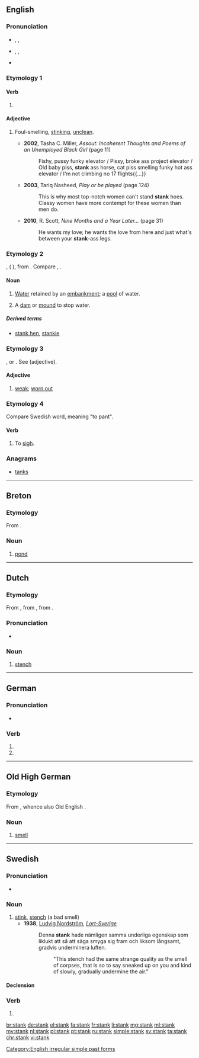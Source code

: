 ==English==

===Pronunciation===
* {{enPR|stăngk}}, {{IPA|/stæŋk/}}, {{X-SAMPA|/st{Nk/}}
* {{a|US|also}} {{enPR|stāngk}}, {{IPA|/steɪŋk/}}, {{X-SAMPA|/steINk/}}
* {{rhymes|æŋk}}

===Etymology 1===

====Verb====
{{head|en}}

# {{en-simple past of|stink}}

====Adjective====
{{en-adj|-}}

# {{context|AAVE|slang|derogatory|lang=en}} Foul-smelling, [[stink]]ing, [[unclean]].
#* '''2002''', Tasha C. Miller, ''Assout: Incoherent Thoughts and Poems of an Unemployed Black Girl'' (page 11)
#*: Fishy, pussy funky elevator / Pissy, broke ass project elevator / Old baby piss, '''stank''' ass horse, cat piss smelling funky hot ass elevator / I'm not climbing no 17 flights{{...}}
#* '''2003''', Tariq Nasheed, ''Play or be played'' (page 124)
#*: This is why most top-notch women can't stand '''stank''' hoes. Classy women have more contempt for these women than men do.
#* '''2010''', R. Scott, ''Nine Months and a Year Later...'' (page 31)
#*: He wants my love; he wants the love from here and just what's between your '''stank'''-ass legs.

===Etymology 2===
{{etyl|fro|en}} {{term|estanc|lang=fr}}, ({{etyl|fr|-}} {{term|étang|lang=fr}}), from {{etyl|la|en}} {{term|stagnum|lang=la||a pool}}. Compare {{term|stagnant|lang=en}}, {{term|stagnate|lang=en}}.

====Noun====
{{en-noun}}

# {{context|UK|dialect|lang=en}} [[water|Water]] retained by an [[embankment]]; a [[pool]] of water.
#: {{rfquotek|Robert of Brunne}}
# {{context|UK|dialect|lang=en}} A [[dam]] or [[mound]] to stop water.

=====Derived terms=====
* [[stank hen]], [[stankie]]<!-- = moorhen -->

===Etymology 3===
{{etyl|fro|en}} {{term|estanc|lang=fro}}, or {{etyl|it|en}} {{term|stanco|lang=it}}. See {{term|stanch|lang=en}} (adjective).

====Adjective====
{{en-adj}}

# {{context|obsolete|lang=en}} [[weak]]; [[worn out]]
#: {{rfquotek|Spenser}}

===Etymology 4===
Compare Swedish word, meaning "to pant".

====Verb====
{{en-verb}}

# {{context|obsolete|UK|dialect|lang=en}} To [[sigh]].

{{Webster 1913}}

===Anagrams===
* [[tanks#English|tanks]]

[[Category:English irregular simple past forms]]

----

==Breton==

===Etymology===
From {{etyl|fro|br}} {{term|estanc|lang=fro}}.

===Noun===
{{head|br|noun|g=m}}

# [[pond]]

----

==Dutch==

===Etymology===
From {{etyl|dum|nl}} {{term|stanc|lang=dum}}, from {{etyl|odt|nl}} {{term|stank|lang=odt}}, from {{etyl|gem-pro|nl}} {{term/t|gem-pro|*stankwaz}}.

===Pronunciation===
* {{rhymes|ɑŋk|lang=nl}}

===Noun===
{{nl-noun|m|stanken|stankje}}

# [[stench]]

----

==German==

===Pronunciation===
* {{rhymes|aŋk|lang=de}}

===Verb===
{{head|de}}

# {{de-verb form of|stinken|1|s|v}}
# {{de-verb form of|stinken|3|s|v}}

----

==Old High German==

===Etymology===
From {{etyl|gem-pro|goh}} {{term/t|gem-pro|*stankwaz}}, whence also Old English {{term/t|ang|stenċ}}.

===Noun===
{{goh-noun|g=m}}

# [[smell]]

----

==Swedish==

===Pronunciation===
* {{audio|Sv-en stank.ogg|audio}}

===Noun===
{{sv-noun|c}}

# [[stink]], [[stench]]  (a bad smell)
#* '''1938''', [[w:Ludvig Nordström|Ludvig Nordström]], [http://runeberg.org/lortsvrg/kap5p4.html ''Lort-Sverige'']
#*: Denna '''stank''' hade nämligen samma underliga egenskap som liklukt att så att säga smyga sig fram och liksom långsamt, gradvis underminera luften.
#*:: "This stench had the same strange quality as the smell of corpses, that is so to say sneaked up on you and kind of slowly, gradually undermine the air."

====Declension====
{{sv-noun-reg-r-c|2=stanke}}

===Verb===
{{head|sv|verb form}}

# {{sv-verb-form-past|stinka}}

[[br:stank]]
[[de:stank]]
[[el:stank]]
[[fa:stank]]
[[fr:stank]]
[[li:stank]]
[[mg:stank]]
[[ml:stank]]
[[my:stank]]
[[nl:stank]]
[[pl:stank]]
[[pt:stank]]
[[ru:stank]]
[[simple:stank]]
[[sv:stank]]
[[ta:stank]]
[[chr:stank]]
[[vi:stank]]